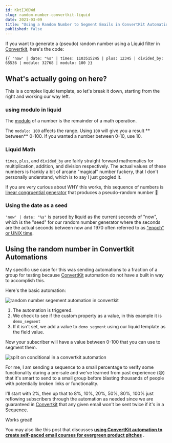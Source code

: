 ```yaml
---
id: KktIJ0DWd 
slug: random-number-convertkit-liquid 
date: 2021-03-09 
title: "Using a Random Number to Segment Emails in ConvertKit Automations using Liquid"
published: false
---
```


If you want to generate a (pseudo) random number using a Liquid filter
in [Convertkit](https://convertkit.com?lmref=ia534A), here's the code:

```
{{ 'now' | date: "%s" | times: 1103515245 | plus: 12345 | divided_by: 65536 | modulo: 32768 | modulo: 100 }}
```

## What's actually going on here?

This is a complex liquid template, so let's break it down, starting from the
right and working our way left.

### using modulo in liquid

The [modulo](https://en.wikipedia.org/wiki/Modulo_operation) of a number is the
remainder of a math operation.

The `modulo: 100` affects the range. Using `100` will give you a result **
between** 0-100. If you wanted a number between 0-10, use 10.

### Liquid Math

`times`, `plus`, and `divided_by` are fairly straight forward mathematics for
multiplication, addition, and division respectively. The actual values of these
numbers is frankly a bit of arcane "magical" number fuckery, that I don't
personally understand, which is to say I just googled it.

If you are very curious about WHY this works, this sequence of numbers
is [linear congruential generator](https://rosettacode.org/wiki/Linear_congruential_generator)
that produces a pseudo-random number 🤔

### Using the date as a seed

`'now' | date: "%s"` is parsed by liquid as the current seconds of "now", which
is the "seed" for our random number generator where the seconds are the actual
seconds between now and 1970 often referred to
as ["epoch" or UNIX time](https://en.wikipedia.org/wiki/Unix_time).

## Using the random number in Convertkit Automations

My specific use case for this was sending automations to a fraction of a group
for testing because [ConvertKit](https://convertkit.com?lmref=ia534A) automation
do not have a built in way to accomplish this.

Here's the basic automation:

![random number segement automation in convertkit](https://res.cloudinary.com/joelhooks-com/image/upload/v1646023534/images/random-segment-using-liquid-in-convertkit.png)

1. The automation is triggered.
1. We check to see if the custom property as a value, in this example it
   is `demo_segment`
1. If it isn't set, we add a value to `demo_segment` using our liquid template
   as the field value.

Now your subscriber will have a value between 0-100 that you can use to segment
them.

![split on conditional in a convertkit automation](https://res.cloudinary.com/joelhooks-com/image/upload/v1646023534/images/split-on-conditional-automation-convertkit.jpg)

For me, I am sending a sequence to a small percentage to verify some
functionality during a pre-sale and we've learned from past experience (😅) that
it's smart to send to a small group before blasting thousands of people with
potentially broken links or functionality.

I'll start with 2%, then up that to 8%, 10%, 20%, 50%, 80%, 100% just reflowing
subscribers through the automation as needed since we are guaranteed
in [Convertkit](https://convertkit.com?lmref=ia534A) that any given email won't
be sent twice if it's in a Sequence.

Works great!

You may also like this post that
discusses **[using ConvertKit automation to create self-paced email courses for evergreen product pitches](https://joelhooks.com/self-paced-email-course-convertkit)**
.